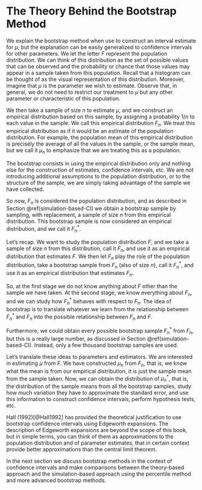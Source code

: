 # The Theory Behind the Bootstrap Method

We explain the bootstrap method when use to construct an interval estimate for
$\mu$, but the explanation can be easily generalized to confidence intervals for
other parameters. We let the letter $F$ represent the 
population distribution. We can think of this distribution as the set of 
possible values that can be observed and the probability or chance that those 
values may appear in a sample taken from this population. Recall that a 
histogram can be thought of as the visual representation of this distribution. 
Moreover, imagine that $\mu$ is the parameter we wish to estimate. Observe that,
in general, we do not need to restrict our treatment to $\mu$ but any other 
parameter or characteristic of this population. 

We then take a sample of size
$n$ to estimate $\mu$, and we construct an empirical distribution based on this 
sample, by assigning a probability $1/n$ to each value in the sample.
We call this empirical distribution $F_n$. We treat this empirical distribution 
as if it would be an estimate of the population distribution.
For example, the population mean of this empirical distribution is precisely 
the average of all the values in the sample, or the sample mean, but we call it 
$\mu_n$ to emphasize that we are treating this as a population. 

The bootstrap consists in using the empirical distribution only and nothing else 
for the construction of estimates, confidence intervals, etc. We are not 
introducing additional assumptions to the population distribution, or to the 
structure of the sample, we are simply taking advantage of the sample we have 
collected. 

So now, $F_n$ is considered the population distribution, and as described in 
Section \@ref(simulation-based-CI) we obtain a 
bootstrap sample by sampling, with replacement, a sample of size $n$ from this
empirical distribution. This bootstrap sample is now considered an empirical 
distribution, and we call it $F^*_n$.

Let's recap. We want to study the population distribution $F$, and we take a 
sample of size $n$ from this distribution, call it $F_n$, and use it as an 
empirical distribution that estimates $F$. We then let $F_n$ play 
the role of the population distribution, take a bootstrap sample from $F_n$
(also of size $n$), call it $F^*_n$, and use it as an empirical distribution that 
estimates $F_n$.

So, at the first stage we do not know anything about $F$ other than the sample 
we have taken. At the second stage, we know everything about $F_n$, and we can 
study how $F^*_n$ behaves with respect to $F_n$. The idea of bootstrap is to 
translate whatever we learn from the relationship between $F^*_n$ and $F_n$ into 
the possible relationship between $F_n$ and $F$.

Furthermore, we could obtain every possible bootstrap sample $F^*_n$ from $F_n$, 
but this is a really large number, as discussed in Section 
\@ref(simulation-based-CI). Instead, only a few thousand bootstrap samples are 
used.

Let's translate these ideas to parameters and estimators. We are interested in
estimating $\mu$ from $F$. We have constructed $\mu_n$ from $F_n$, that is, we 
know what the mean is from our empirical distribution, it is just the sample 
mean from the sample taken. Now, we can obtain the distribution of $\mu^*_n$, 
that is, the distribution of the sample means from all the bootstrap samples, 
study how much variation they have to approximate the standard error, and use 
this information to construct confidence intervals, perform hypothesis tests, 
etc. 

Hall (1992)[@Hall1992] has provided the theoretical justification to use 
bootstrap confidence intervals using Edgeworth expansions. The description of 
Edgeworth expansions are beyond the scope of this book, but in simple terms,
you can think of them as approximations to the population distribution and of 
parameter estimates, that in certain context provide better approximations than 
the central limit theorem. 

In the next section we discuss bootstrap methods in the context of confidence 
intervals and make comparisons between the theory-based approach and the 
simulation-based approach using the percentile method and more advanced 
bootstrap methods.
